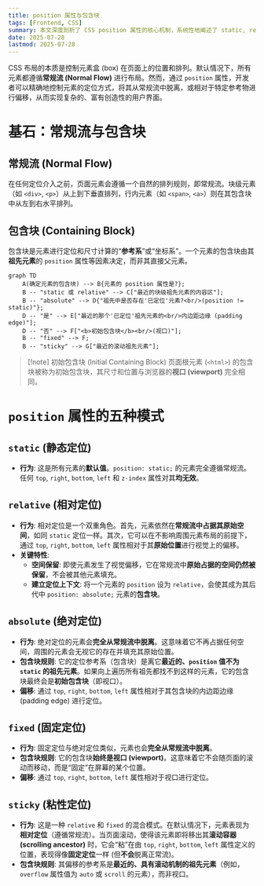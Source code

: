 ```yaml
---
title: position 属性与包含块
tags: [Frontend, CSS]
summary: 本文深度剖析了 CSS position 属性的核心机制，系统性地阐述了 static, relative, absolute, fixed, sticky 五种定位模式。内容详细拆解了每种模式与文档流的关系、其包含块 (Containing Block) 的确定规则，以及对堆叠上下文 (Stacking Context) 的影响。
date: 2025-07-28
lastmod: 2025-07-28
---
```

CSS 布局的本质是控制元素盒 (box) 在页面上的位置和排列。默认情况下，所有元素都遵循**常规流 (Normal Flow)** 进行布局。然而，通过 `position` 属性，开发者可以精确地控制元素的定位方式，将其从常规流中脱离，或相对于特定参考物进行偏移，从而实现复杂的、富有创造性的用户界面。

# 基石：常规流与包含块

## 常规流 (Normal Flow)

在任何定位介入之前，页面元素会遵循一个自然的排列规则，即常规流。块级元素（如 `<div>`, `<p>`）从上到下垂直排列，行内元素（如 `<span>`, `<a>`）则在其包含块中从左到右水平排列。

## 包含块 (Containing Block)

包含块是元素进行定位和尺寸计算的“**参考系**”或“坐标系”。一个元素的包含块由其**祖先元素**的 `position` 属性等因素决定，而非其直接父元素。

```mermaid
graph TD
    A(确定元素的包含块) --> B{元素的 position 属性是?};
    B -- "static 或 relative" --> C["最近的块级祖先元素的内容区"];
    B -- "absolute" --> D{"祖先中是否存在'已定位'元素?<br/>(position != static)"};
    D -- "是" --> E["最近的那个'已定位'祖先元素的<br/>内边距边缘 (padding edge)"];
    D -- "否" --> F["<b>初始包含块</b><br/>(视口)"];
    B -- "fixed" --> F;
    B -- "sticky" --> G["最近的滚动祖先元素"];
```

> [!note] 初始包含块 (Initial Containing Block)
> 页面根元素 (`<html>`) 的包含块被称为初始包含块，其尺寸和位置与浏览器的**视口 (viewport)** 完全相同。

# `position` 属性的五种模式

## `static` (静态定位)

- **行为**: 这是所有元素的**默认值**。`position: static;` 的元素完全遵循常规流。任何 `top`, `right`, `bottom`, `left` 和 `z-index` 属性对其**均无效**。

## `relative` (相对定位)

- **行为**: 相对定位是一个双重角色。首先，元素依然在**常规流中占据其原始空间**，如同 `static` 定位一样。其次，它可以在不影响周围元素布局的前提下，通过 `top`, `right`, `bottom`, `left` 属性相对于其**原始位置**进行视觉上的偏移。
- **关键特性**:
    - **空间保留**: 即使元素发生了视觉偏移，它在常规流中**原始占据的空间仍然被保留**，不会被其他元素填充。
    - **建立定位上下文**: 将一个元素的 `position` 设为 `relative`，会使其成为其后代中 `position: absolute;` 元素的**包含块**。

## `absolute` (绝对定位)

- **行为**: 绝对定位的元素会**完全从常规流中脱离**。这意味着它不再占据任何空间，周围的元素会无视它的存在并填充其原始位置。
- **包含块规则**: 它的定位参考系（包含块）是离它**最近的、`position` 值不为 `static` 的祖先元素**。如果向上遍历所有祖先都找不到这样的元素，它的包含块最终会是**初始包含块**（即视口）。
- **偏移**: 通过 `top`, `right`, `bottom`, `left` 属性相对于其包含块的内边距边缘 (padding edge) 进行定位。

## `fixed` (固定定位)

- **行为**: 固定定位与绝对定位类似，元素也会**完全从常规流中脱离**。
- **包含块规则**: 它的包含块**始终是视口 (viewport)**。这意味着它不会随页面的滚动而移动，而是“固定”在屏幕的某个位置。
- **偏移**: 通过 `top`, `right`, `bottom`, `left` 属性相对于视口进行定位。

## `sticky` (粘性定位)

- **行为**: 这是一种 `relative` 和 `fixed` 的混合模式。在默认情况下，元素表现为**相对定位**（遵循常规流）。当页面滚动，使得该元素即将移出其**滚动容器 (scrolling ancestor)** 时，它会“粘”在由 `top`, `right`, `bottom`, `left` 属性定义的位置，表现得像**固定定位**一样 (但**不会**脱离正常流)。
- **包含块规则**: 其偏移的参考系是**最近的、具有滚动机制的祖先元素**（例如，`overflow` 属性值为 `auto` 或 `scroll` 的元素），而非视口。

